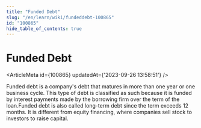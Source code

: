 ```yaml
---
title: "Funded Debt"
slug: "/en/learn/wiki/fundeddebt-100865"
id: "100865"
hide_table_of_contents: true
---
```



# Funded Debt

<ArticleMeta id={100865} updatedAt={'2023-09-26 13:58:51'} />
<div className='border-solid border-b border-t-0 my-4 border-[var(--ifm-color-gray-300)]' />

Funded debt is a company's debt that matures in more than one year or one business cycle. This type of debt is classified as such because it is funded by interest payments made by the borrowing firm over the term of the loan.Funded debt is also called long-term debt since the term exceeds 12 months. It is different from equity financing, where companies sell stock to investors to raise capital.

